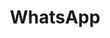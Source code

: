 ---
title: "WhatsApp"
description: "Description of your new file."
icon: "whatsapp"
sidebarTitle: "WhatsApp"
---